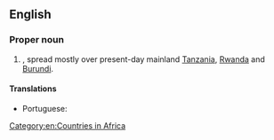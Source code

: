 ==English==
{{wikipedia}}

===Proper noun===
{{en-proper noun|head=[[German]] [[East Africa]]}}

# {{senseid|en|Q153963}}{{place|en|former country/and/colony|metropolis/Germany|in|cont/Africa}}, spread mostly over present-day mainland [[Tanzania]], [[Rwanda]] and [[Burundi]].

====Translations====
{{trans-top|former German colony in East Africa}}
* Portuguese: {{t|pt|África Oriental Alemã|f}}
{{trans-mid}}
{{trans-bottom}}

[[Category:en:Countries in Africa]]